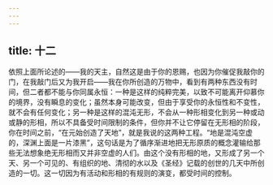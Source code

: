 ```yaml
---
---
---
```

title: 十二
---

依照上面所论述的——我的天主，自然这是由于你的恩赐，也因为你催促我敲你的门，在我敲门后又为我开启——我在你所创造的万物中，看到有两种东西没有时间，但二者都不能与你同属永恒：一种是这样的纯粹完美，以致不可能离开仰慕你的境界，没有瞬息的变化；虽然本身可能改变，但由于享受你的永恒性和不变性，就不会有任何变化；另一种是这样的混沌无形，不会从一种形相变化到另一种或动或静的形相，所以不具备受时间限制的条件，但你并不让它停留在无形相的阶段，你在时间之前，“在元始创造了天地”，就是我说的这两种工程。“地是混沌空虚的，深渊上面是一片漆黑”，这句话是为了循序渐进地把无形原质的概念灌输给那些无法想象绝无形相而又并非空虚的人们。由这个没有形相的地，又形成了另一个天、另一个可见的、有组织的地、清彻的水以及《圣经》记载的创世的几天中所创造的一切。这一切因为有活动和形相的有规则的演变，都受时间的控制。